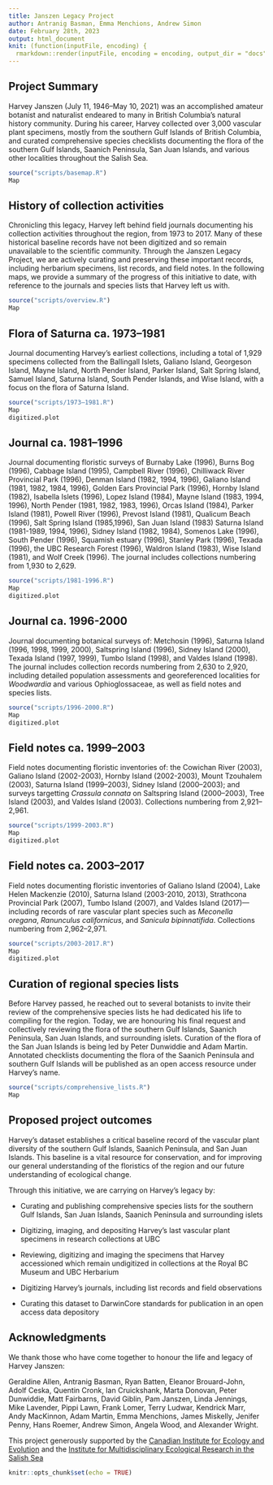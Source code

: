 ```yaml
---
title: Janszen Legacy Project
author: Antranig Basman, Emma Menchions, Andrew Simon
date: February 28th, 2023
output: html_document
knit: (function(inputFile, encoding) {
  rmarkdown::render(inputFile, encoding = encoding, output_dir = "docs") })
---
```

## Project Summary

Harvey Janszen (July 11, 1946–May 10, 2021) was an accomplished amateur botanist and naturalist endeared to many in British Columbia's natural history community. During his career, Harvey collected over 3,000 vascular plant specimens, mostly from the southern Gulf Islands of British Columbia, and curated comprehensive species checklists documenting the flora of the southern Gulf Islands, Saanich Peninsula, San Juan Islands, and various other localities throughout the Salish Sea. 

```r
source("scripts/basemap.R")
Map
```

## History of collection activities

Chronicling this legacy, Harvey left behind field journals documenting his collection activities throughout the region, from 1973 to 2017. Many of these historical baseline records have not been digitized and so remain unavailable to the scientific community. Through the Janszen Legacy Project, we are actively curating and preserving these important records, including herbarium specimens, list records, and field notes. In the following maps, we provide a summary of the progress of this initiative to date, with reference to the journals and species lists that Harvey left us with.

```r
source("scripts/overview.R")
Map
```

## Flora of Saturna ca. 1973–1981

Journal documenting Harvey’s earliest collections, including a total of 1,929 specimens collected from the Ballingall Islets, Galiano Island, Georgeson Island, Mayne Island, North Pender Island, Parker Island, Salt Spring Island, Samuel Island, Saturna Island, South Pender Islands, and Wise Island, with a focus on the flora of Saturna Island.

```r
source("scripts/1973–1981.R")
Map
digitized.plot
```

## Journal ca. 1981–1996

Journal documenting floristic surveys of Burnaby Lake (1996), Burns Bog (1996), Cabbage Island (1995), Campbell River (1996), Chilliwack River Provincial Park (1996), Denman Island (1982, 1994, 1996), Galiano Island (1981, 1982, 1984, 1996), Golden Ears Provincial Park (1996), Hornby Island (1982), Isabella Islets (1996), Lopez Island (1984), Mayne Island (1983, 1994, 1996), North Pender (1981, 1982, 1983, 1996), Orcas Island (1984), Parker Island (1981), Powell River (1996), Prevost Island (1981), Qualicum Beach (1996), Salt Spring Island (1985,1996), San Juan Island (1983) Saturna Island (1981-1989, 1994, 1996), 
Sidney Island (1982, 1984), Somenos Lake (1996), South Pender (1996), Squamish estuary (1996), Stanley Park (1996), Texada (1996), the UBC Research Forest (1996), Waldron Island (1983), Wise Island (1981), and Wolf Creek (1996). The journal includes collections numbering from 1,930 to 2,629.

```r
source("scripts/1981-1996.R")
Map
digitized.plot
```

## Journal ca. 1996-2000

Journal documenting botanical surveys of: Metchosin (1996), Saturna Island (1996, 1998, 1999, 2000), Saltspring Island (1996), Sidney Island (2000), Texada Island (1997, 1999), Tumbo Island (1998), and Valdes Island (1998). The journal includes collection records numbering from 2,630 to 2,920, including detailed population assessments and georeferenced localities for *Woodwardia* and various Ophioglossaceae, as well as field notes and species lists.

```r
source("scripts/1996-2000.R")
Map
digitized.plot
```

## Field notes ca. 1999–2003

Field notes documenting floristic inventories of: the Cowichan River (2003), Galiano Island (2002-2003), Hornby Island (2002-2003), Mount Tzouhalem (2003), Saturna Island (1999–2003), Sidney Island (2000–2003); and surveys targetting *Crassula connata* on Saltspring Island (2000–2003), Tree Island (2003), and Valdes Island (2003). Collections numbering from 2,921–2,961.

```r
source("scripts/1999-2003.R")
Map
digitized.plot
```

## Field notes ca. 2003–2017

Field notes documenting floristic inventories of Galiano Island (2004), Lake Helen Mackenzie (2010), Saturna Island (2003-2010, 2013), Strathcona Provincial Park (2007), Tumbo Island (2007), and Valdes Island (2017)—including records of rare vascular plant species such as *Meconella oregana*, *Ranunculus californicus*, and *Sanicula bipinnatifida*. Collections numbering from 2,962–2,971.

```r
source("scripts/2003-2017.R")
Map
digitized.plot
```

## Curation of regional species lists

Before Harvey passed, he reached out to several botanists to invite their review of the comprehensive species lists he had dedicated his life to compiling for the region. Today, we are honouring his final request and collectively reviewing the flora of the southern Gulf Islands, Saanich Peninsula, San Juan Islands, and surrounding islets. Curation of the flora of the San Juan Islands is being led by Peter Dunwiddie and Adam Martin. Annotated checklists documenting the flora of the Saanich Peninsula and southern Gulf Islands will be published as an open access resource under Harvey's name.

```r
source("scripts/comprehensive_lists.R")
Map
```

## Proposed project outcomes

Harvey's dataset establishes a critical baseline record of the vascular plant diversity of the southern Gulf Islands, Saanich Peninsula, and San Juan Islands. This baseline is a vital resource for conservation, and for improving our general understanding of the floristics of the region and our future understanding of ecological change. 

Through this initiative, we are carrying on Harvey's legacy by:

* Curating and publishing comprehensive species lists for the southern Gulf Islands, San Juan Islands, Saanich Peninsula and surrounding islets

* Digitizing, imaging, and depositing Harvey's last vascular plant specimens in research collections at UBC

* Reviewing, digitizing and imaging the specimens that Harvey accessioned which remain undigitized in collections at the Royal BC Museum and UBC Herbarium

* Digitizing Harvey's journals, including list records and field observations

* Curating this dataset to DarwinCore standards for publication in an open access data depository

## Acknowledgments

We thank those who have come together to honour the life and legacy of Harvey Janszen:

Geraldine Allen, Antranig Basman, Ryan Batten, Eleanor Brouard-John, Adolf Ceska, Quentin Cronk, Ian Cruickshank, Marta Donovan, Peter Dunwiddie, Matt Fairbarns, David Giblin, Pam Janszen, Linda Jennings,  Mike Lavender, Pippi Lawn, Frank Lomer, Terry Ludwar, Kendrick Marr, Andy MacKinnon, Adam Martin, Emma Menchions, James Miskelly, Jenifer Penny, Hans Roemer, Andrew Simon, Angela Wood, and Alexander Wright.

This project generously supported by the [Canadian Institute for Ecology and Evolution](https://www.ciee-icee.ca/ldp.html) and the [Institute for Multidisciplinary Ecological Research in the Salish Sea](https://www.imerss.org)

```r
knitr::opts_chunk$set(echo = TRUE)
```
